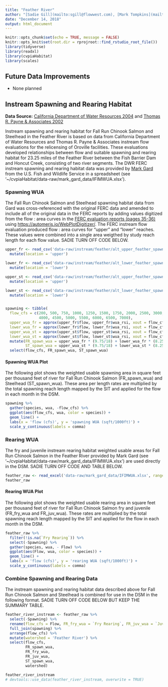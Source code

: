 ```yaml
---
title: "Feather River"
author: "[Sadie Gill](mailto:sgill@flowwest.com), [Mark Tompkins](mailto:mtompkins@flowwest.com)"
date: "December 14, 2018"
output: html_document
---
```


```r
knitr::opts_chunk$set(echo = TRUE, message = FALSE)
knitr::opts_knit$set(root.dir = rprojroot::find_rstudio_root_file())
library(tidyverse)
library(readxl)
library(cvpiaHabitat)
library(scales)
```

## Future Data Improvements
* None planned

## Instream Spawning and Rearing Habitat

**Data Source:** [California Department of Water Resources 2004](https://s3-us-west-2.amazonaws.com/cvpiahabitat-r-package/cvpia-sit-model-inputs/Feather_FERC_IFIM_Phase_2.pdf) and [Thomas R. Payne & Associates 2002](https://s3-us-west-2.amazonaws.com/cvpiahabitat-r-package/cvpia-sit-model-inputs/Payne2002_FeatherRiverIFIM+7-22-02.pdf)

Instream spawning and rearing habitat for Fall Run Chinook Salmon and Steelhead in the Feather River is based on data from California Department of Water Resources and Thomas R. Payne & Associates instream flow evaluations for the relicensing of Oroville facilities. These evaluations developed relationships between flow and suitable spawning and rearing habitat for 23.25 miles of the Feather River between the Fish Barrier Dam and Honcut Creek, consisting of two river segments. The DWR FERC instream spawning and rearing habitat data was provided by [Mark Gard](mailto:mark_gard@fws.gov) from the U.S. Fish and Wildlife Service in a spreadsheet (see '~/cvpiaHabitat/data-raw/mark_gard_data/IFIMWUA.xlsx').

### Spawning WUA
The Fall Run Chinook Salmon and Steelhead spawning habitat data from Gard was cross-referenced with the original FERC data and amended to include all of the original data in the FERC reports by adding values digitized from the flow : area curves in the [FERC evaluation reports (pages 35-36)](https://s3-us-west-2.amazonaws.com/cvpiahabitat-r-package/cvpia-sit-model-inputs/Feather_FERC_IFIM_Phase_2.pdf) using <https://automeris.io/WebPlotDigitizer/>. The FERC instream flow evaluation produced flow : area curves for "upper" and "lower" reaches. These values were combined into a single area weigthed by study reach length for each flow value. SADIE TURN OFF CODE BELOW.

```r
upper_fr <- read_csv('data-raw/instream/feather/alt_upper_feather_spawn_wua_rsi.csv') %>%
  mutate(location = 'upper')

lower_fr <- read_csv('data-raw/instream/feather/alt_lower_feather_spawn_wua_rsi.csv') %>%
  mutate(location = 'lower')

upper_st <- read_csv('data-raw/instream/feather/alt_upper_feather_spawn_wua_rsi_steelhead.csv') %>%
  mutate(location = 'upper')

lower_st <- read_csv('data-raw/instream/feather/alt_lower_feather_spawn_wua_rsi_steelhead.csv') %>%
  mutate(location = 'lower')


spawning <- tibble(
  flow_cfs = c(200, 500, 750, 1000, 1250, 1500, 1750, 2000, 2500, 3000, 3500, 
               4000, 4500, 5000, 5500, 6000, 6500, 7000),
  upper_wua_fr = approx(upper_fr$flow, upper_fr$wua_rsi, xout = flow_cfs, rule = 2)$y,
  lower_wua_fr = approx(lower_fr$flow, lower_fr$wua_rsi, xout = flow_cfs, rule = 2)$y,
  upper_wua_st = approx(upper_st$flow, upper_st$wua_rsi, xout = flow_cfs, rule = 2)$y,
  lower_wua_st = approx(lower_st$flow, lower_st$wua_rsi, xout = flow_cfs, rule = 2)$y) %>% 
  mutate(FR_spawn_wua = upper_wua_fr * (9.75/18) + lower_wua_fr * (8.25/18),
         ST_spawn_wua = upper_wua_st * (9.75/18) + lower_wua_st * (8.25/18)) %>%
  select(flow_cfs, FR_spawn_wua, ST_spawn_wua)

```

#### Spawning WUA Plot

The following plot shows the weighted usable spawning area in square feet per thousand feet of river for Fall Run Chinook Salmon (FR_spawn_wua) and Steelhead (ST_spawn_wua). These area per length rates are multiplied by the total spawning reach length mapped by the SIT and applied for the flow in each month in the DSM. 

```r
spawning %>% 
  gather(species, wua, -flow_cfs) %>% 
  ggplot(aes(flow_cfs, wua, color = species)) +
  geom_line() +
  labs(x = 'flow (cfs)', y = 'spawning WUA (sqft/1000ft)') +
  scale_y_continuous(labels = comma)
```

### Rearing WUA
The fry and juvenile instream rearing habitat weighted usable areas for Fall Run Chinook Salmon in the Feather River provided by Mark Gard (see '~/cvpiaHabitat/data-raw/mark_gard_data/IFIMWUA.xlsx') are used directly in the DSM. SADIE TURN OFF CODE AND TABLE BELOW. 

```r
feather_raw <- read_excel('data-raw/mark_gard_data/IFIMWUA.xlsx', range = "A1:D8", sheet = 'Feather')
feather_raw
```

#### Rearing WUA Plot

The following plot shows the weighted usable rearing area in square feet per thousand feet of river for Fall Run Chinook Salmon fry and juvenile (FR_fry_wua and FR_juv_wua). These rates are multiplied by the total spawning reach length mapped by the SIT and applied for the flow in each month in the DSM.

```r
feather_raw %>%
  filter(!is.na(`Fry Rearing`)) %>%
  select(-Spawning) %>%
  gather(species, wua, - Flow) %>%
  ggplot(aes(Flow, wua, color = species)) +
  geom_line() +
  labs(x = 'flow (cfs)', y = 'rearing WUA (sqft/1000ft)') +
  scale_y_continuous(labels = comma)
```

### Combine Spawning and Rearing Data
The instream spawning and rearing habitat data described above for Fall Run Chinook Salmon and Steelhead is combined for use in the DSM in the following format. SADIE TURN OFF CODE BELOW BUT KEEP THE SUMMARY TABLE. 

```r
feather_river_instream <- feather_raw %>% 
  select(-Spawning) %>% 
  rename(flow_cfs = Flow, FR_fry_wua = `Fry Rearing`, FR_juv_wua = `Juv Rearing`) %>% 
  full_join(spawning) %>% 
  arrange(flow_cfs) %>% 
  mutate(watershed = 'Feather River') %>%
  select(flow_cfs,
         FR_spawn_wua,
         FR_fry_wua,
         FR_juv_wua,
         ST_spawn_wua,
         watershed)

feather_river_instream  
# devtools::use_data(feather_river_instream, overwrite = TRUE)
```
